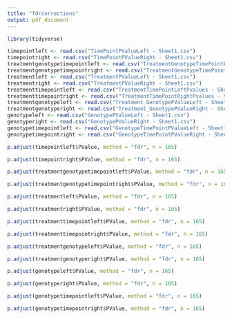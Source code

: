 ```yaml
---
title: "fdrcorrections"
output: pdf_document
---
```


```r
library(tidyverse)

timepointleft <- read.csv("TimePointPValueLeft - Sheet1.csv")
timepointright <- read.csv("TimePointPValueRight - Sheet1.csv")
treatmentgenotypetimepointleft <- read.csv("TreatmentGenotypeTimePointPValueLeft - Sheet1.csv")
treatmentgenotypetimepointright <- read.csv("TreatmentGenotypeTimePointPValueRight - Sheet1.csv")
treatmentleft <- read.csv("TreatmentPValueLeft - Sheet1.csv")
treatmentright <- read.csv("TreatmentPValueRight - Sheet1.csv")
treatmenttimepointleft <- read.csv("TreatmentTimePointLeftPvalues - Sheet1.csv")
treatmenttimepointright <- read.csv("TreatmentTimePointRightPvalues - Sheet1.csv")
treatmentgenotypeleft <- read.csv("Treatment_GenotypePValueLeft - Sheet1.csv")
treatmentgenotyperight <- read.csv("Treatment_GenotypePValueRight - Sheet1.csv")
genotypeleft <- read.csv("GenotypePValueLeft - Sheet1.csv")
genotyperight <- read.csv("GenotypePValueRight - Sheet1.csv")
genotypetimepointleft <- read.csv("GenotypeTimePointPValueLeft - Sheet1.csv")
genotypetimepointright <- read.csv("GenotypeTimePointPValueRight - Sheet1.csv")
```

```r
p.adjust(timepointleft$PValue, method = "fdr", n = 165)
```

```r
p.adjust(timepointright$PValue, method = "fdr", n = 165)
```

```r
p.adjust(treatmentgenotypetimepointleft$PValue, method = "fdr", n = 165)
```

```r
p.adjust(treatmentgenotypetimepointright$PValue, method = "fdr", n = 165)
```

```r
p.adjust(treatmentleft$PValue, method = "fdr", n = 165)
```

```r
p.adjust(treatmentright$PValue, method = "fdr", n = 165)
```

```r
p.adjust(treatmenttimepointleft$PValue, method = "fdr", n = 165)
```

```r
p.adjust(treatmenttimepointright$PValue, method = "fdr", n = 165)
```

```r
p.adjust(treatmentgenotypeleft$PValue, method = "fdr", n = 165)
```

```r
p.adjust(treatmentgenotyperight$PValue, method = "fdr", n = 165)
```

```r
p.adjust(genotypeleft$PValue, method = "fdr", n = 165)
```

```r
p.adjust(genotyperight$PValue, method = "fdr", n = 165)
```

```r
p.adjust(genotypetimepointleft$PValue, method = "fdr", n = 165)
```

```r
p.adjust(genotypetimepointright$PValue, method = "fdr", n = 165)
```